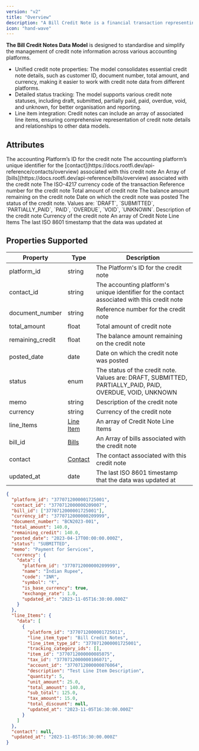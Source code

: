 ```yaml
---
version: "v2"
title: "Overview"
description: "A Bill Credit Note is a financial transaction representing a reduction that can be applied against one or multiple bills issued to Vendors."
icon: "hand-wave"
---
```


**The Bill Credit Notes Data Model** is designed to standardise and simplify the management of credit note information across various accounting platforms.

- Unified credit note properties: The model consolidates essential credit note details, such as customer ID, document number, total amount, and currency, making it easier to work with credit note data from different platforms.
- Detailed status tracking: The model supports various credit note statuses, including draft, submitted, partially paid, paid, overdue, void, and unknown, for better organisation and reporting.
- Line item integration: Credit notes can include an array of associated line items, ensuring comprehensive representation of credit note details and relationships to other data models.

## Attributes

<ResponseField name="platform_id" type="string" required>
  The accounting Platform’s ID for the credit note
</ResponseField>

<ResponseField name="contact_id" type="string">
  The accounting platform’s unique identifier for the [contact](https://docs.rootfi.dev/api-reference/contacts/overview) associated with this credit note
</ResponseField>

<ResponseField name="bill_id" type="string[]">
  An Array of [bills](https://docs.rootfi.dev/api-reference/bills/overview) associated with the credit note
</ResponseField>

<ResponseField name="currency_id" type="string">
  The ISO-4217 currency code of the transaction
</ResponseField>

<ResponseField name="document_number" type="string">
  Reference number for the credit note
</ResponseField>

<ResponseField name="total_amount" type="float">
  Total amount of credit note
</ResponseField>

<ResponseField name="remaining_credit" type="float">
  The balance amount remaining on the credit note
</ResponseField>

<ResponseField name="posted_date" type="date">
  Date on which the credit note was posted
</ResponseField>

<ResponseField name="status" type="enum">
  The status of the credit note. Values are: `DRAFT`, `SUBMITTED`, `PARTIALLY_PAID`, `PAID`, `OVERDUE`, `VOID`, `UNKNOWN`.
</ResponseField>

<ResponseField name="memo" type="string">
  Description of the credit note
</ResponseField>

<ResponseField name="currency" type="string">
  Currency of the credit note
</ResponseField>

<ResponseField name="line_Items" type="Line Item">
  An array of Credit Note Line Items
  <Expandable title="properties">
    <ResponseField name="data" type="Object">
      <Expandable title="properties">
        <Snippet file="line_items_snippeet.mdx" />
      </Expandable>
    </ResponseField>
  </Expandable>
</ResponseField>

<ResponseField name="updated_at" type="date">
  The last ISO 8601 timestamp that the data was updated at
</ResponseField>

## Properties Supported

| Property         | Type                          | Description                                                                                               |
| ---------------- | ----------------------------- | --------------------------------------------------------------------------------------------------------- |
| platform_id      | string                        | The Platform's ID for the credit note                                                                     |
| contact_id       | string                        | The accounting platform's unique identifier for the contact associated with this credit note              |
| document_number  | string                        | Reference number for the credit note                                                                      |
| total_amount     | float                         | Total amount of credit note                                                                               |
| remaining_credit | float                         | The balance amount remaining on the credit note                                                           |
| posted_date      | date                          | Date on which the credit note was posted                                                                  |
| status           | enum                          | The status of the credit note. Values are: DRAFT, SUBMITTED, PARTIALLY_PAID, PAID, OVERDUE, VOID, UNKNOWN |
| memo             | string                        | Description of the credit note                                                                            |
| currency         | string                        | Currency of the credit note                                                                               |
| line_Items       | [Line Item](/docs/line-items) | An array of Credit Note Line Items                                                                        |
| bill_id          | [Bills](/docs/bills)          | An Array of bills associated with the credit note                                                         |
| contact          | [Contact](/docs/contacts)     | The contact associated with this credit note                                                              |
| updated_at       | date                          | The last ISO 8601 timestamp that the data was updated at                                                  |

<ResponseExample name="The Bank Transaction Object" >

```json The Bill Credit Notes Response Object
{
  "platform_id": "3770712000001725001",
  "contact_id": "3770712000000209007",
  "bill_id": ["3770712000001725001"],
  "currency_id": "3770712000000209999",
  "document_number": "BCN2023-001",
  "total_amount": 140.0,
  "remaining_credit": 140.0,
  "posted_date": "2023-04-17T00:00:00.000Z",
  "status": "SUBMITTED",
  "memo": "Payment for Services",
  "currency": {
    "data": {
      "platform_id": "3770712000000209999",
      "name": "Indian Rupee",
      "code": "INR",
      "symbol": "₹",
      "is_base_currency": true,
      "exchange_rate": 1.0,
      "updated_at": "2023-11-05T16:30:00.000Z"
    }
  },
  "line_Items": {
    "data": [
      {
        "platform_id": "3770712000001725011",
        "line_item_type": "Bill Credit Notes",
        "line_item_type_id": "3770712000001725001",
        "tracking_category_ids": [],
        "item_id": "3770712000000085075",
        "tax_id": "3770712000000106071",
        "account_id": "3770712000000076064",
        "description": "Test Line Item Description",
        "quantity": 5,
        "unit_amount": 25.0,
        "total_amount": 140.0,
        "sub_total": 125.0,
        "tax_amount": 15.0,
        "total_discount": null,
        "updated_at": "2023-11-05T16:30:00.000Z"
      }
    ]
  },
  "contact": null,
  "updated_at": "2023-11-05T16:30:00.000Z"
}
```

</ResponseExample>
